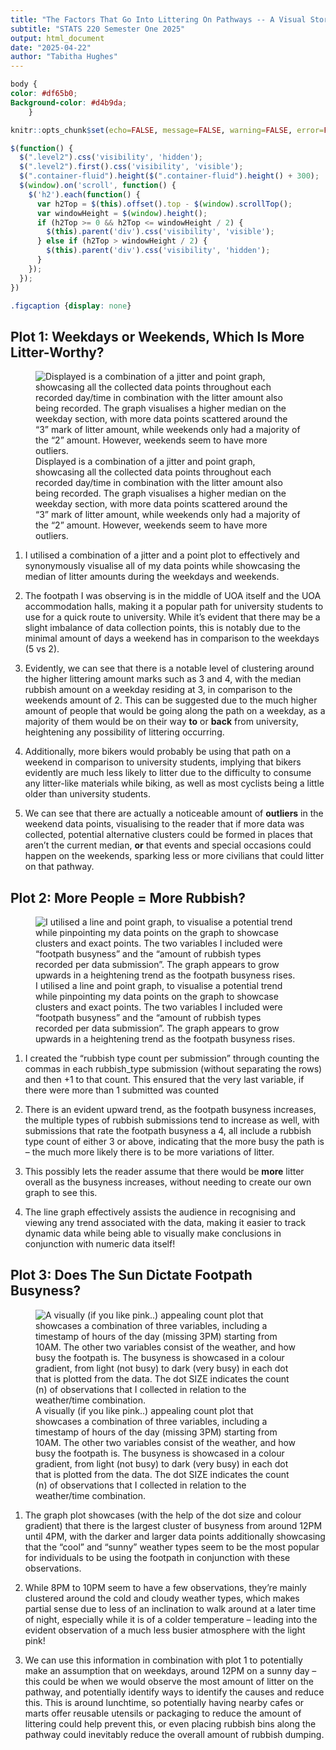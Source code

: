 ---
title: "The Factors That Go Into Littering On Pathways -- A Visual Story!"
subtitle: "STATS 220 Semester One 2025"
output: html_document
date: "2025-04-22"
author: "Tabitha Hughes"
---

```{css echo=FALSE}
body {
color: #df65b0;
Background-color: #d4b9da;
	}
```

<script src="https://code.jquery.com/jquery-3.7.1.min.js" integrity="sha256-/JqT3SQfawRcv/BIHPThkBvs0OEvtFFmqPF/lYI/Cxo=" crossorigin="anonymous"></script>

```{r setup, include=FALSE}
knitr::opts_chunk$set(echo=FALSE, message=FALSE, warning=FALSE, error=FALSE)
```

```{js}
$(function() {
  $(".level2").css('visibility', 'hidden');
  $(".level2").first().css('visibility', 'visible');
  $(".container-fluid").height($(".container-fluid").height() + 300);
  $(window).on('scroll', function() {
    $('h2').each(function() {
      var h2Top = $(this).offset().top - $(window).scrollTop();
      var windowHeight = $(window).height();
      if (h2Top >= 0 && h2Top <= windowHeight / 2) {
        $(this).parent('div').css('visibility', 'visible');
      } else if (h2Top > windowHeight / 2) {
        $(this).parent('div').css('visibility', 'hidden');
      }
    });
  });
})
```

```{css}
.figcaption {display: none}
```

## Plot 1: Weekdays or Weekends, Which Is More Litter-Worthy?

![Displayed is a combination of a jitter and point graph, showcasing all the collected data points throughout each recorded day/time in combination with the litter amount also being recorded. The graph visualises a higher median on the weekday section, with more data points scattered around the "3" mark of litter amount, while weekends only had a majority of the "2" amount. However, weekends seem to have more outliers.](C:\A\University\Year 3 - Sem 1\Stats 220\Project4\plot1.png)


1. I utilised a combination of a jitter and a point plot to effectively and synonymously visualise all of my data points while showcasing the median of litter amounts during the weekdays and weekends.

2. The footpath I was observing is in the middle of UOA itself and the UOA accommodation halls, making it a popular path for university students to use for a quick route to university. While it's evident that there may be a slight imbalance of data collection points, this is notably due to the  minimal amount of days a weekend has in comparison to the weekdays (5 vs 2).

3. Evidently, we can see that there is a notable level of clustering around the higher littering amount marks such as 3 and 4, with the median rubbish amount on a weekday residing at 3, in comparison to the weekends amount of 2. This can be suggested due to the much higher amount of people that would be going along the path on a weekday, as a majority of them would be on their way **to** or **back** from university, heightening any possibility of littering occurring.

4. Additionally, more bikers would probably be using that path on a weekend in comparison to university students, implying that bikers evidently are much less likely to litter due to the difficulty to consume any litter-like materials while biking, as well as most cyclists being a little older than university students.

5. We can see that there are actually a noticeable amount of **outliers** in the weekend data points, visualising to the reader that if more data was collected, potential alternative clusters could be formed in places that aren't the current median, **or** that events and special occasions could happen on the weekends, sparking less or more civilians that could litter on that pathway.

## Plot 2: More People = More Rubbish?

![I utilised a line and point graph, to visualise a potential trend while pinpointing my data points on the graph to showcase clusters and exact points. The two variables I included were "footpath busyness" and the "amount of rubbish types recorded per data submission". The graph appears to grow upwards in a heightening trend as the footpath busyness rises.](C:\A\University\Year 3 - Sem 1\Stats 220\Project4\plot2.png)

1. I created the "rubbish type count per submission" through counting the commas in each rubbish_type submission (without separating the rows) and then +1 to that count. This ensured that the very last variable, if there were more than 1 submitted was counted

2. There is an evident upward trend, as the footpath busyness increases, the multiple types of rubbish submissions tend to increase as well, with submissions that rate the footpath busyness a 4, all include a rubbish type count of either 3 or above, indicating that the more busy the path is -- the much more likely there is to be more variations of litter.

3. This possibly lets the reader assume that there would be **more** litter overall as the busyness increases, without needing to create our own graph to see this.

4. The line graph effectively assists the audience in recognising and viewing any trend associated with the data, making it easier to track dynamic data while being able to visually make conclusions in conjunction with numeric data itself!

## Plot 3: Does The Sun Dictate Footpath Busyness?

![A visually (if you like pink..) appealing count plot that showcases a combination of three variables, including a timestamp of hours of the day (missing 3PM) starting from 10AM. The other two variables consist of the weather, and how busy the footpath is. The busyness is showcased in a colour gradient, from light (not busy) to dark (very busy) in each dot that is plotted from the data. The dot SIZE indicates the count (n) of observations that I collected in relation to the weather/time combination.](C:\A\University\Year 3 - Sem 1\Stats 220\Project4\plot3.png)

1. The graph plot showcases (with the help of the dot size and colour gradient) that there is the largest cluster of busyness from around 12PM until 4PM, with the darker and larger data points additionally showcasing that the "cool" and "sunny" weather types seem to be the most popular for individuals to be using the footpath in conjunction with these observations.

2. While 8PM to 10PM seem to have a few observations, they're mainly clustered around the cold and cloudy weather types, which makes partial sense due to less of an inclination to walk around at a later time of night, especially while it is of a colder temperature -- leading into the evident observation of a much less busier atmosphere with the light pink!

3. We can use this information in combination with plot 1 to potentially make an assumption that on weekdays, around 12PM on a sunny day -- this could be when we would observe the most amount of litter on the pathway, and potentially identify ways to identify the causes and reduce this. This is around lunchtime, so potentially having nearby cafes or marts offer reusable utensils or packaging to reduce the amount of littering could help prevent this, or even placing rubbish bins along the pathway could inevitably reduce the overall amount of rubbish dumping.




